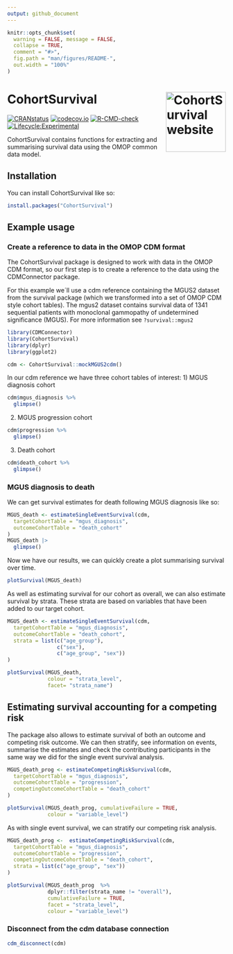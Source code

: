 ```yaml
---
output: github_document
---
```


<!-- README.md is generated from README.Rmd. Please edit that file -->

```r
knitr::opts_chunk$set(
  warning = FALSE, message = FALSE,
  collapse = TRUE,
  comment = "#>",
  fig.path = "man/figures/README-",
  out.width = "100%"
)
```

# CohortSurvival <a href="https://darwin-eu-dev.github.io/CohortSurvival/"><img src="man/figures/logo.png" align="right" height="138" alt="CohortSurvival website" /></a>

[![CRANstatus](https://www.r-pkg.org/badges/version/CohortSurvival)](https://CRAN.R-project.org/package=CohortSurvival)
[![codecov.io](https://codecov.io/github/darwin-eu/CohortSurvival/coverage.svg?branch=main)](https://app.codecov.io/github/darwin-eu/CohortSurvival?branch=main) 
[![R-CMD-check](https://github.com/darwin-eu/CohortSurvival/workflows/R-CMD-check/badge.svg)](https://github.com/darwin-eu/CohortSurvival/actions) 
[![Lifecycle:Experimental](https://img.shields.io/badge/Lifecycle-Experimental-339999)](https://lifecycle.r-lib.org/articles/stages.html)

CohortSurvival contains functions for extracting and summarising survival data using the OMOP common data model.

## Installation

You can install CohortSurvival like so:

```r
install.packages("CohortSurvival")
```

## Example usage

### Create a reference to data in the OMOP CDM format

The CohortSurvival package is designed to work with data in the OMOP CDM format, so our first step is to create a reference to the data using the CDMConnector package.

For this example we´ll use a cdm reference containing the MGUS2 dataset from the survival package (which we transformed into a set of OMOP CDM style cohort tables). The mgus2 dataset contains survival data of 1341 sequential patients with monoclonal gammopathy of undetermined significance (MGUS). For more information see `?survival::mgus2`

```r
library(CDMConnector)
library(CohortSurvival)
library(dplyr)
library(ggplot2)

cdm <- CohortSurvival::mockMGUS2cdm()
```

In our cdm reference we have three cohort tables of interest: 1) MGUS diagnosis cohort

```r
cdm$mgus_diagnosis %>%
  glimpse()
```

2)  MGUS progression cohort

```r
cdm$progression %>%
  glimpse()
```

3)  Death cohort

```r
cdm$death_cohort %>%
  glimpse()
```

### MGUS diagnosis to death

We can get survival estimates for death following MGUS diagnosis like so:

```r
MGUS_death <- estimateSingleEventSurvival(cdm,
  targetCohortTable = "mgus_diagnosis",
  outcomeCohortTable = "death_cohort"
)
MGUS_death |> 
  glimpse()
```

Now we have our results, we can quickly create a plot summarising survival over time.

```r
plotSurvival(MGUS_death)
```

As well as estimating survival for our cohort as overall, we can also estimate survival by strata. These strata are based on variables that have been added to our target cohort.

```r
MGUS_death <- estimateSingleEventSurvival(cdm,
  targetCohortTable = "mgus_diagnosis",
  outcomeCohortTable = "death_cohort",
  strata = list(c("age_group"),
                c("sex"),
                c("age_group", "sex"))
)

plotSurvival(MGUS_death, 
             colour = "strata_level", 
             facet= "strata_name")
```

## Estimating survival accounting for a competing risk

The package also allows to estimate survival of both an outcome and competing risk outcome. We can then stratify, see information on events, summarise the estimates and check the contributing participants in the same way we did for the single event survival analysis.

```r
MGUS_death_prog <- estimateCompetingRiskSurvival(cdm,
  targetCohortTable = "mgus_diagnosis",
  outcomeCohortTable = "progression",
  competingOutcomeCohortTable = "death_cohort"
)

plotSurvival(MGUS_death_prog, cumulativeFailure = TRUE,
             colour = "variable_level")
```

As with single event survival, we can stratify our competing risk analysis.

```r
MGUS_death_prog <-  estimateCompetingRiskSurvival(cdm,
  targetCohortTable = "mgus_diagnosis",
  outcomeCohortTable = "progression",
  competingOutcomeCohortTable = "death_cohort",
  strata = list(c("age_group", "sex"))
)

plotSurvival(MGUS_death_prog  %>%
             dplyr::filter(strata_name != "overall"), 
             cumulativeFailure = TRUE,
             facet = "strata_level",
             colour = "variable_level")
```

### Disconnect from the cdm database connection

```r
cdm_disconnect(cdm)
```
